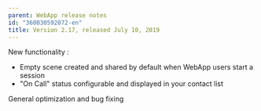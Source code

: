 ```yaml
---
parent: WebApp release notes
id: "360030592072-en"
title: Version 2.17, released July 10, 2019
---
```

New functionality :

*   Empty scene created and shared by default when WebApp users start a session
*   "On Call" status configurable and displayed in your contact list

General optimization and bug fixing


